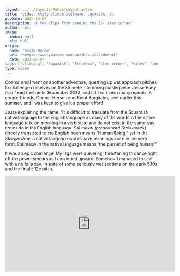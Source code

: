 ```yaml
---
layout: ../../layouts/MdPostLayout.astro
title: 'Video: Amity Climbs Stélmexw, Squamish, BC'
pubDate: 2023-10-07
description: 'A few clips from sending the 13+ stem corner'
author: null
image: 
  index: null
  alt: null
origin: 
  name: 'Amity Warme'
  url: "https://www.youtube.com/watch?v=y5G7Udohhik"
  date: 2023-10-07
tags: ["climbing", "Squamish", "Stélmexw", "stem corner", "video", "media"]
type: video
---
```

Connor and I went on another adventure, questing up wet approach pitches to challenge ourselves on the 35 meter stemming masterpiece. Jesse Huey first freed the line in September 2022, and it hasn't seen many repeats. A couple friends, Connor Herson and Brent Barghahn, sent earlier this summer, and I was keen to give it a proper effort!

Jesse explaining the name: 'It is difficult to translate from the Squamish native language to the English language as many of the words in the native language take on meaning in a verb state and do not exist in the same way nouns do in the English language. Stélmexw (pronounced Stole-meck) directly translated to the English noun means “Human Being,” yet in the Sḵwx̱wú7mesh native language words have meanings more in the verb form.  Stélmexw in the native language means “the pursuit of being human."'

It was an epic challenge! My legs were quivering, threatening to dance right off the power smears as I continued upward. Somehow I managed to sent with a no falls day, in spite of some seriously wet sections on the early 5.10s and the final 5.12c pitch.

<iframe class="youtube-embed" width="560" height="315" src="https://www.youtube.com/embed/y5G7Udohhik?si=oawAEi1wLe145stb" title="YouTube video player" frameborder="0" allow="accelerometer; autoplay; clipboard-write; encrypted-media; gyroscope; picture-in-picture; web-share" allowfullscreen></iframe>
